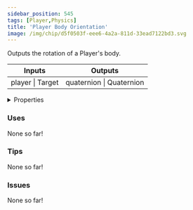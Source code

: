 ```yaml
---
sidebar_position: 545
tags: [Player,Physics]
title: 'Player Body Orientation'
image: /img/chip/d5f0503f-eee6-4a2a-811d-33ead7122bd3.svg
---
```


Outputs the rotation of a Player's body.



<IChip uuid="d5f0503f-eee6-4a2a-811d-33ead7122bd3"/>

<table><thead><tr><th>Inputs</th><th>Outputs</th></tr></thead><tbody><tr><td>player | Target</td><td>quaternion | Quaternion</td></tr></tbody></table>

<details>
  <summary>Properties</summary>
  <div>
    <div>
    <table>
      <tbody>
        <tr>
          <td>Is beta required?</td>
          <td>No</td>
        </tr>
        <tr>
          <td>Is chip a trolling risk?</td>
          <td>No</td>
        </tr>
        <tr>
          <td>Is chip a role assignment risk?</td>
          <td>No</td>
        </tr>
        <tr>
          <td>Chip UUID</td>
          <td>d5f0503f-eee6-4a2a-811d-33ead7122bd3</td>
        </tr>
        <tr>
          <td>Room availability</td>
          <td>Available everywhere</td>
        </tr>
      </tbody>
    </table>
    </div>
  </div>
</details>

### Uses

None so far!

### Tips

None so far!

### Issues

None so far!